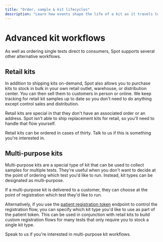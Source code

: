 ```yaml
---
title: "Order, sample & kit lifecycles"
description: "Learn how events shape the life of a kit as it travels to the customer and then to the lab to be processed."
---
```


# Advanced kit workflows

As well as ordering single tests direct to consumers, Spot supports several other alternative workflows.

## Retail kits

In addition to shipping kits on-demand, Spot also allows you to purchase kits to stock in bulk in your own retail
outlet, warehouse, or distribution center. You can then sell them to customers in person or online. We keep tracking
for retail kit samples up to date so you don't need to do anything except control sales and distribution.

Retail kits are special in that they don't have an associated order or an address. Spot isn't able to ship replacement
kits for retail, so you'll need to handle that flow yourself.

Retail kits can be ordered in cases of thirty. Talk to us if this is something you're interested in.

## Multi-purpose kits

Multi-purpose kits are a special type of kit that can be used to collect samples for multiple tests. They're useful
when you don't want to decide at the point of ordering which test you'd like to run. Instead, kit types can be
designated as multi-purpose.

If a multi-purpose kit is delivered to a customer, they can choose at the point of registration which test they'd like
to run.

Alternatively, if you use the [patient registration token](reference/generate-registration-token) endpoint to control
the registration flow, you can specify which kit type you'd like to use as part of the patient token. This can be used
in conjunction with retail kits to build custom registration flows for many tests that only require you to stock a
single kit type.

Speak to us if you're interested in multi-purpose kit workflows.

